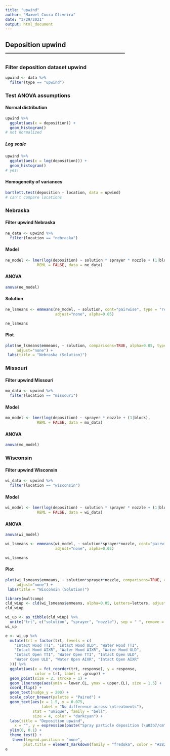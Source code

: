 ```yaml
---
title: "upwind"
author: "Maxwel Coura Oliveira"
date: "3/29/2021"
output: html_document
---
```


## Deposition upwind ------------------------------------------------------

### Filter deposition dataset upwind

```r
upwind <- data %>% 
  filter(type == "upwind")
```

### Test ANOVA assumptions

#### Normal distribution

```r
upwind %>% 
  ggplot(aes(x = deposition)) +
  geom_histogram() 
# not normalized
```

##### Log scale

```r
upwind %>% 
  ggplot(aes(x = log(deposition))) +
  geom_histogram()
# yes!
```

#### Homogeneity of variances

```r
bartlett.test(deposition ~ location, data = upwind)
# can't compare locations
```


### Nebraska

#### Filter upwind Nebraska

```r
ne_data <- upwind %>% 
  filter(location == "nebraska")
```

#### Model

```r
ne_model <- lmer(log(deposition) ~ solution * sprayer * nozzle + (1|block), 
              REML = FALSE, data = ne_data)
```

#### ANOVA 

```r
anova(ne_model)
```

#### Solution

```r
ne_lsmeans <- emmeans(ne_model, ~ solution, cont="pairwise", type = "response",
                      adjust="none", alpha=0.05)

ne_lsmeans
```

#### Plot

```r
plot(ne_lsmeans$emmeans, ~ solution, comparisons=TRUE, alpha=0.05, type = "response",
     adjust="none") +
 labs(title = "Nebraska (Solution)")
```

### Missouri

#### Filter upwind Missouri

```r
mo_data <- upwind %>% 
  filter(location == "missouri")
```

#### Model

```r
mo_model <- lmer(log(deposition) ~ sprayer * nozzle + (1|block), 
              REML = FALSE, data = mo_data)
```

#### ANOVA

```r
anova(mo_model)
```

### Wisconsin

#### Filter upwind Wisconsin

```r
wi_data <- upwind %>% 
  filter(location == "wisconsin")
```

#### Model

```r
wi_model <- lmer(log(deposition) ~ solution * sprayer * nozzle + (1|block), 
              REML = FALSE, data = wi_data)
```

#### ANOVA

```r
anova(wi_model)
```

```r
wi_lsmeans <- emmeans(wi_model, ~ solution*sprayer*nozzle, cont="pairwise", type = "response",
                      adjust="none", alpha=0.05)

wi_lsmeans
```

#### Plot

```r
plot(wi_lsmeans$emmeans, ~ solution*sprayer*nozzle, comparisons=TRUE, alpha=0.05, type = "response",
     adjust="none") +
 labs(title = "Wisconsin (Solution)")
```


```r
library(multcomp)
cld_wiup <- cld(wi_lsmeans$emmeans, alpha=0.05, Letters=letters, adjust="none", reversed = TRUE)
cld_wiup
```


```r
wi_up <- as_tibble(cld_wiup) %>% 
  unite("trt", c("solution", "sprayer", "nozzle"), sep = " ", remove = FALSE)
wi_up 
```

```r
e <- wi_up %>% 
  mutate(trt = factor(trt, levels = c(
    "Intact Hood TTI", "Intact Hood ULD", "Water Hood TTI",
    "Intact Hood AIXR", "Water Hood AIXR", "Water Hood ULD",
    "Intact Open TTI", "Water Open TTI", "Intact Open ULD",
    "Water Open ULD", "Water Open AIXR", "Intact Open AIXR"
  ))) %>% 
  ggplot(aes(x = fct_reorder(trt, response), y = response,
             color = trt, label = .group)) +
  geom_point(size = 2, stroke = 1) +
  geom_linerange(aes(ymin = lower.CL, ymax = upper.CL), size = 1.5) +
  coord_flip() +
  geom_text(nudge_y = 200) +
  scale_color_brewer(palette = "Paired") +
  geom_text(aes(x = 1.5, y = 0.075,
                label = "No difference across \ntreatments"),
            stat = "unique", family = "bell",
            size = 4, color = "darkcyan") +
  labs(title = "Deposition upwind",
    x = "", y = expression(paste("Spray particle deposition (\u03b7/cm"^"2",")"))) +
  ylim(0, 0.1) +
  theme_test() +
   theme(legend.position = "none",
        plot.title = element_markdown(family = "fredoka", color = "#282728")) 
e
```